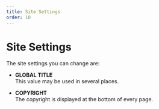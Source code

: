 ```yaml
---
title: Site Settings
order: 10
---
```

# Site Settings

The site settings you can change are:

* **GLOBAL TITLE**\
    This value may be used in several places.

* **COPYRIGHT**\
    The copyright is displayed at the bottom of every page.

